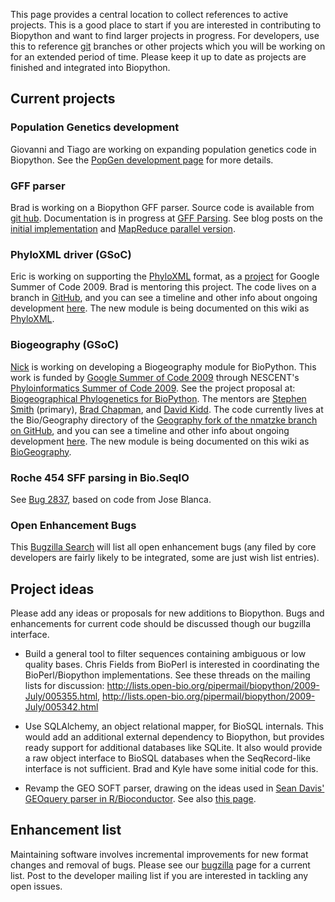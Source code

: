 This page provides a central location to collect references to active projects. This is a good place to start if you are interested in contributing to Biopython and want to find larger projects in progress. For developers, use this to reference [[git]] branches or other projects which you will be working on for an extended period of time. Please keep it up to date as projects are finished and integrated into Biopython.

== Current projects ==

=== Population Genetics development ===

Giovanni and Tiago are working on expanding population genetics code in Biopython. See the [[PopGen_dev|PopGen development page]] for more details.

=== GFF parser ===

Brad is working on a Biopython GFF parser. Source code is available from [http://github.com/chapmanb/bcbb/tree/master/gff git hub]. Documentation is in progress at [[GFF Parsing]]. See blog posts on the [http://bcbio.wordpress.com/2009/03/08/initial-gff-parser-for-biopython/ initial implementation] and [http://bcbio.wordpress.com/2009/03/22/mapreduce-implementation-of-gff-parsing-for-biopython/ MapReduce parallel version].

=== PhyloXML driver (GSoC) ===

Eric is working on supporting the [http://www.phyloxml.org/ PhyloXML] format, as a [http://socghop.appspot.com/student_project/show/google/gsoc2009/nescent/t124022798969 project] for Google Summer of Code 2009. Brad is mentoring this project. The code lives on a branch in [http://github.com/etal/biopython/tree/phyloxml GitHub], and you can see a timeline and other info about ongoing development [http://github.com/etal/biopython/tree/phyloxml/Bio/PhyloXML/ here]. The new module is being documented on this wiki as [[PhyloXML]].

=== Biogeography (GSoC) ===

[[Matzke|Nick]] is working on developing a Biogeography module for BioPython.  This work is funded by [http://socghop.appspot.com/program/home/google/gsoc2009 Google Summer of Code 2009] through NESCENT's [https://www.nescent.org/wg_phyloinformatics/Phyloinformatics_Summer_of_Code_2009 Phyloinformatics Summer of Code 2009]. See the project proposal at: [http://socghop.appspot.com/student_project/show/google/gsoc2009/nescent/t124022798250 Biogeographical Phylogenetics for BioPython]. The mentors are [http://blackrim.org/ Stephen Smith] (primary), [http://bcbio.wordpress.com/ Brad Chapman], and [http://evoviz.nescent.org/ David Kidd].  The code currently lives at the Bio/Geography directory of the [http://github.com/nmatzke/biopython/tree/Geography Geography fork of the nmatzke branch on  GitHub], and you can see a timeline and other info about ongoing development [[BioGeography|here]]. The new module is being documented on this wiki as [[BioGeography]].

=== Roche 454 SFF parsing in Bio.SeqIO ===

See [http://bugzilla.open-bio.org/show_bug.cgi?id=2837 Bug 2837], based on code from Jose Blanca.

=== Open Enhancement Bugs ===

This [http://bugzilla.open-bio.org/buglist.cgi?product=Biopython&bug_status=NEW&bug_status=ASSIGNED&bug_status=REOPENED&bug_severity=enhancement Bugzilla Search] will list all open enhancement bugs (any filed by core developers are fairly likely to be integrated, some are just wish list entries).

== Project ideas ==

Please add any ideas or proposals for new additions to Biopython. Bugs and enhancements for current code should be discussed though our bugzilla interface.

* Build a general tool to filter sequences containing ambiguous or low quality bases. Chris Fields from BioPerl is interested in coordinating the BioPerl/Biopython implementations. See these threads on the mailing lists for discussion: http://lists.open-bio.org/pipermail/biopython/2009-July/005355.html, http://lists.open-bio.org/pipermail/biopython/2009-July/005342.html

* Use SQLAlchemy, an object relational mapper, for BioSQL internals. This would add an additional external dependency to Biopython, but provides ready support for additional databases like SQLite. It also would provide a raw object interface to BioSQL databases when the SeqRecord-like interface is not sufficient. Brad and Kyle have some initial code for this.

* Revamp the GEO SOFT parser, drawing on the ideas used in [http://www.bioconductor.org/packages/bioc/html/GEOquery.html Sean Davis' GEOquery parser in R/Bioconductor].  See also [http://www.warwick.ac.uk/go/peter_cock/r/geo/ this page].

== Enhancement list ==

Maintaining software involves incremental improvements for new format changes and removal of bugs. Please see our [http://bugzilla.open-bio.org/ bugzilla] page for a current list. Post to the developer mailing list if you are interested in tackling any open issues.